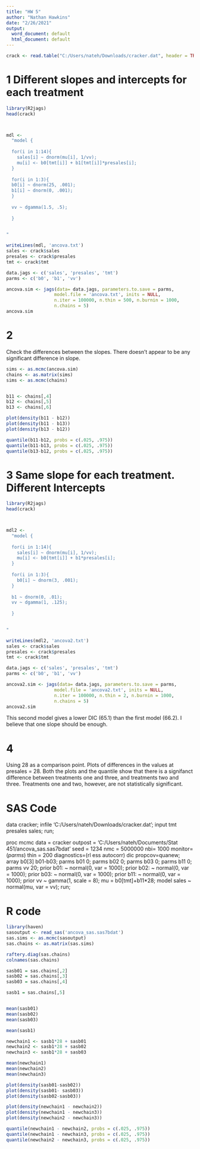 ---
title: "HW 5"
author: "Nathan Hawkins"
date: "2/26/2021"
output:
  word_document: default
  html_document: default
---

```{r}
crack <- read.table("C:/Users/nateh/Downloads/cracker.dat", header = TRUE)

```
# 1 Different slopes and intercepts for each treatment

```{r}
library(R2jags)
head(crack)



mdl <- 
  "model {
  
  for(i in 1:14){
    sales[i] ~ dnorm(mu[i], 1/vv);
    mu[i] <- b0[tmt[i]] + b1[tmt[i]]*presales[i];
  }
  
  for(i in 1:3){
  b0[i] ~ dnorm(25, .001);
  b1[i] ~ dnorm(0, .001);
  }
  
  vv ~ dgamma(1.5, .5);
  
  }
  

"

writeLines(mdl, 'ancova.txt')
sales <- crack$sales
presales <- crack$presales
tmt <- crack$tmt

data.jags <- c('sales', 'presales', 'tmt')
parms <- c('b0', 'b1', 'vv')

ancova.sim <- jags(data= data.jags, parameters.to.save = parms,
                  model.file = 'ancova.txt', inits = NULL,
                  n.iter = 100000, n.thin = 500, n.burnin = 1000,
                  n.chains = 5)
ancova.sim  
```
# 2 
Check the differences between the slopes. There doesn't appear to be any significant difference in slope.

```{r}
sims <- as.mcmc(ancova.sim)
chains <- as.matrix(sims)
sims <- as.mcmc(chains)


b11 <- chains[,4]
b12 <- chains[,5]
b13 <- chains[,6]

plot(density(b11 - b12))
plot(density(b11 - b13))
plot(density(b13 - b12))

quantile(b11-b12, probs = c(.025, .975))
quantile(b11-b13, probs = c(.025, .975))
quantile(b13-b12, probs = c(.025, .975))


```

# 3 Same slope for each treatment. Different Intercepts

```{r}
library(R2jags)
head(crack)



mdl2 <- 
  "model {
  
  for(i in 1:14){
    sales[i] ~ dnorm(mu[i], 1/vv);
    mu[i] <- b0[tmt[i]] + b1*presales[i];
  }
  
  for(i in 1:3){
    b0[i] ~ dnorm(3, .001);
  }
  
  b1 ~ dnorm(0, .01);
  vv ~ dgamma(1, .125);
  
  }
  

"

writeLines(mdl2, 'ancova2.txt')
sales <- crack$sales
presales <- crack$presales
tmt <- crack$tmt

data.jags <- c('sales', 'presales', 'tmt')
parms <- c('b0', 'b1', 'vv')

ancova2.sim <- jags(data= data.jags, parameters.to.save = parms,
                  model.file = 'ancova2.txt', inits = NULL,
                  n.iter = 100000, n.thin = 2, n.burnin = 1000,
                  n.chains = 5)
ancova2.sim  

```

This second model gives a lower DIC (65.1) than the first model (66.2). I believe that one slope should be enough.


# 4

Using 28 as a comparison point. Plots of differences in the values at presales = 28. Both the plots and the quantile show that there is a signifanct difference between treatments one and three, and treatments two and three. Treatments one and two, however, are not statistically significant.

# SAS Code

data cracker;
infile 'C:/Users/nateh/Downloads/cracker.dat';
input tmt presales sales;
run;



proc mcmc data = cracker outpost = 'C:/Users/nateh/Documents/Stat 451/ancova_sas.sas7bdat' seed = 1234 
nmc = 5000000 nbi= 1000 monitor=(_parms_) thin = 200 diagnostics=(rl ess autocorr) dic propcov=quanew;
  array b0[3] b01-b03;
  parms b01 0;
  parms b02 0;
  parms b03 0; 
  parms b11 0;
  parms vv 20;
  prior b01: ~ normal(0, var = 1000);
  prior b02: ~ normal(0, var = 1000);
  prior b03: ~ normal(0, var = 1000);
  prior b11: ~ normal(0, var = 1000);
  prior vv ~ gamma(1, scale = 8);
  mu = b0[tmt]+b11*28;
  model sales ~ normal(mu, var = vv);
run;

  

# R code

```{r}
library(haven)
sasoutput <- read_sas('ancova_sas.sas7bdat')
sas.sims <- as.mcmc(sasoutput)
sas.chains <- as.matrix(sas.sims)

raftery.diag(sas.chains)
colnames(sas.chains)

sasb01 = sas.chains[,2]
sasb02 = sas.chains[,3]
sasb03 = sas.chains[,4]

sasb1 = sas.chains[,5]


mean(sasb01)
mean(sasb02)
mean(sasb03)

mean(sasb1)

newchain1 <- sasb1*28 + sasb01
newchain2 <- sasb1*28 + sasb02
newchain3 <- sasb1*28 + sasb03

mean(newchain1)
mean(newchain2)
mean(newchain3)

plot(density(sasb01-sasb02))
plot(density(sasb01- sasb03))
plot(density(sasb02-sasb03))

plot(density(newchain1 - newchain2))
plot(density(newchain1 - newchain3))
plot(density(newchain2 - newchain3))

quantile(newchain1 - newchain2, probs = c(.025, .975))
quantile(newchain1 - newchain3, probs = c(.025, .975))
quantile(newchain2 - newchain3, probs = c(.025, .975))

```

